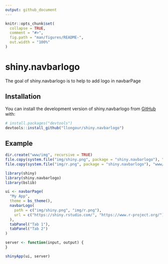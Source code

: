 ```yaml
---
output: github_document
---
```


<!-- README.md is generated from README.Rmd. Please edit that file -->

```r
knitr::opts_chunk$set(
  collapse = TRUE,
  comment = "#>",
  fig.path = "man/figures/README-",
  out.width = "100%"
)
```

# shiny.navbarlogo

<!-- badges: start -->
<!-- badges: end -->

The goal of shiny.navbarlogo is to help to add logo in navbarPage

## Installation

You can install the development version of shiny.navbarlogo from [GitHub](https://github.com/) with:

``` r
# install.packages("devtools")
devtools::install_github("llongour/shiny.navbarlogo")
```

## Example

```r
dir.create("www/img", recursive = TRUE)
file.copy(system.file("img/shiny.png", package = "shiny.navbarlogo"), "www/img/shiny.png")
file.copy(system.file("img/r.png", package = "shiny.navbarlogo"), "www/img/r.png")

library(shiny)
library(shiny.navbarlogo)
library(bslib)

ui <- navbarPage(
  "My App",
  theme = bs_theme(),
  navbarLogo(
    path = c("img/shiny.png", "img/r.png"),
    url = c("https://shiny.rstudio.com/", "https://www.r-project.org/")
  ),
  tabPanel("Tab 1"),
  tabPanel("Tab 2")
)

server <- function(input, output) {
}

shinyApp(ui, server)
```
